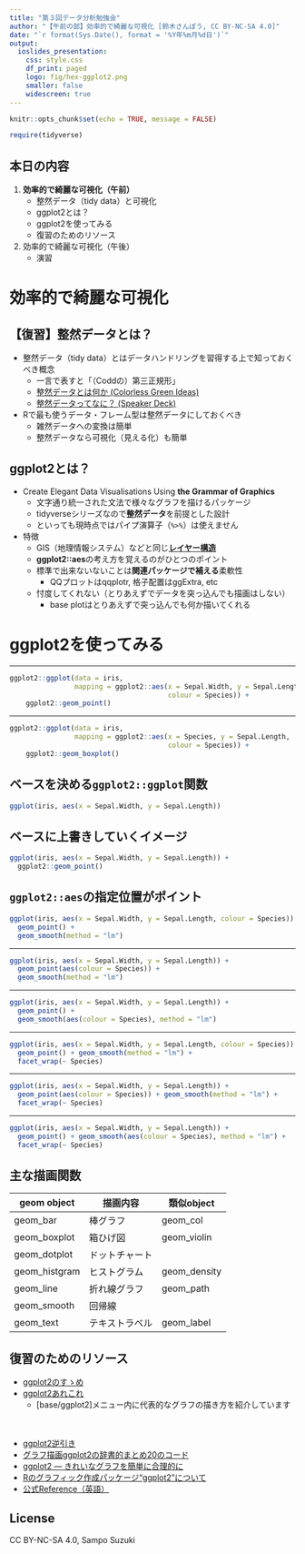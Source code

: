 ```yaml
---
title: "第３回データ分析勉強会"
author: "【午前の部】効率的で綺麗な可視化 [鈴木さんぽう, CC BY-NC-SA 4.0]"
date: "`r format(Sys.Date(), format = '%Y年%m月%d日')`"
output:
  ioslides_presentation:
    css: style.css
    df_print: paged
    logo: fig/hex-ggplot2.png
    smaller: false
    widescreen: true
---
```


```r
knitr::opts_chunk$set(echo = TRUE, message = FALSE)

require(tidyverse)
```


## 本日の内容
1. **効率的で綺麗な可視化（午前）**
    * 整然データ（tidy data）と可視化
    * ggplot2とは？
    * ggplot2を使ってみる
    * 復習のためのリソース
1. 効率的で綺麗な可視化（午後）
    * 演習


# 効率的で綺麗な可視化


## 【復習】整然データとは？
* 整然データ（tidy data）とはデータハンドリングを習得する上で知っておくべき概念
    * 一言で表すと「（Coddの）第三正規形」
    * [整然データとは何か (Colorless Green Ideas)](http://id.fnshr.info/2017/01/09/tidy-data-intro/)
    * [整然データってなに？ (Speaker Deck)](https://speakerdeck.com/fnshr/zheng-ran-detatutenani)

* Rで最も使うデータ・フレーム型は整然データにしておくべき
    * 雑然データへの変換は簡単
    * 整然データなら可視化（見える化）も簡単


## ggplot2とは？
* Create Elegant Data Visualisations Using **the Grammar of Graphics**
    * 文字通り統一された文法で様々なグラフを描けるパッケージ
    * tidyverseシリーズなので**整然データ**を前提とした設計
    * といっても現時点ではパイプ演算子（`%>%`）は使えません

* 特徴
    * GIS（地理情報システム）などと同じ[**レイヤー構造**](http://id.fnshr.info/2011/10/22/ggplot2/)
    * **ggplot2::aes**の考え方を覚えるのがひとつのポイント
    * 標準で出来ないないことは**関連パッケージで補える**柔軟性
        * QQプロットはqqplotr, 格子配置はggExtra, etc
    * 忖度してくれない（とりあえずでデータを突っ込んでも描画はしない）
        * base plotはとりあえずで突っ込んでも何か描いてくれる


# ggplot2を使ってみる

---

```r
ggplot2::ggplot(data = iris,
                mapping = ggplot2::aes(x = Sepal.Width, y = Sepal.Length,
                                       colour = Species)) +
    ggplot2::geom_point()
```

---

```r
ggplot2::ggplot(data = iris,
                mapping = ggplot2::aes(x = Species, y = Sepal.Length,
                                       colour = Species)) +
    ggplot2::geom_boxplot()
```


## ベースを決める`ggplot2::ggplot`関数
```r
ggplot(iris, aes(x = Sepal.Width, y = Sepal.Length))
```


## ベースに上書きしていくイメージ
```r
ggplot(iris, aes(x = Sepal.Width, y = Sepal.Length)) +
  ggplot2::geom_point()
```


## `ggplot2::aes`の指定位置がポイント
```r
ggplot(iris, aes(x = Sepal.Width, y = Sepal.Length, colour = Species)) +
  geom_point() + 
  geom_smooth(method = "lm")
```

---

```r
ggplot(iris, aes(x = Sepal.Width, y = Sepal.Length)) +
  geom_point(aes(colour = Species)) + 
  geom_smooth(method = "lm")
```

---

```r
ggplot(iris, aes(x = Sepal.Width, y = Sepal.Length)) +
  geom_point() + 
  geom_smooth(aes(colour = Species), method = "lm")
```

---

```r
ggplot(iris, aes(x = Sepal.Width, y = Sepal.Length, colour = Species)) +
  geom_point() + geom_smooth(method = "lm") + 
  facet_wrap(~ Species)
```

---

```r
ggplot(iris, aes(x = Sepal.Width, y = Sepal.Length)) +
  geom_point(aes(colour = Species)) + geom_smooth(method = "lm") +
  facet_wrap(~ Species)
```

---

```r
ggplot(iris, aes(x = Sepal.Width, y = Sepal.Length)) +
  geom_point() + geom_smooth(aes(colour = Species), method = "lm") + 
  facet_wrap(~ Species)
```


## 主な描画関数
geom object  | 描画内容       | 類似object
-------------|----------------|------------
geom_bar     | 棒グラフ       | geom_col
geom_boxplot | 箱ひげ図       | geom_violin
geom_dotplot | ドットチャート |
geom_histgram | ヒストグラム  | geom_density
geom_line    | 折れ線グラフ   | geom_path
geom_smooth  | 回帰線         | 
geom_text    | テキストラベル | geom_label


## 復習のためのリソース
* [ggplot2のすゝめ <i class="fa fa-external-link-square"></i>](https://k-metrics.github.io/cabinet/program/basics_ggplot2.html)
* [ggplot2あれこれ <i class="fa fa-external-link-square"></i>](https://k-metrics.github.io/cabinet/visualize/index.html)
    * [base/ggplot2]メニュー内に代表的なグラフの描き方を紹介しています

　  

* [ggplot2逆引き <i class="fa fa-external-link"></i>](http://yutannihilation.github.io/ggplot2-gyakubiki/)
* [グラフ描画ggplot2の辞書的まとめ20のコード <i class="fa fa-external-link"></i>](https://mrunadon.github.io/ggplot2/)
* [ggplot2 — きれいなグラフを簡単に合理的に  <i class="fa fa-external-link"></i>](https://heavywatal.github.io/rstats/ggplot2.html)
* [Rのグラフィック作成パッケージ“ggplot2”について <i class="fa fa-external-link"></i>](http://id.fnshr.info/2011/10/22/ggplot2/)
* [公式Reference（英語） <i class="fa fa-external-link"></i>](http://ggplot2.tidyverse.org/reference/index.html)


## License
CC BY-NC-SA 4.0, Sampo Suzuki